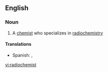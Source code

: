 ==English==

===Noun===
{{en-noun}}

# A [[chemist]] who specializes in [[radiochemistry]]

====Translations====
{{trans-top|chemist who specializes in radiochemistry}}
*Spanish: {{t|es|radioquímico|m}}, {{t|es|radioquímica|f}}
{{trans-mid}}
{{trans-bottom}}

[[vi:radiochemist]]